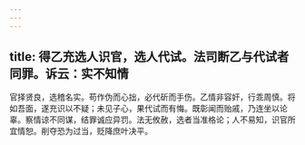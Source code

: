 ```yaml
---
---
---
```

title: 得乙充选人识官，选人代试。法司断乙与代试者同罪。诉云：实不知情
---



官择贤良，选稽名实。苟作伪而心拙，必代斫而手伤。乙情非容奸，行乖周慎。将如吾面，遂充识以不疑；未见子心，果代试而有悔。既彰闻而贻戚，乃连坐以论辜。察情谅不同谋，结罪诚应异罚。法无攸赦，选者当准格论；人不易知，识官所宜情恕。削夺恐为过当，贬降庶叶决平。